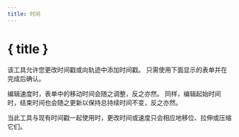 ```yaml
---
title: 时间
---
```


<script>
</script>

# <CalendarClock size="24" class="inline-block" style="margin-bottom: 5px" /> { title }

该工具允许您更改时间戳或向轨迹中添加时间戳。
只需使用下面显示的表单并在完成后确认。

<div class="flex flex-row justify-center">
    <Time class="text-foreground p-3 border rounded-md shadow-lg" />
</div>

编辑速度时，表单中的移动时间会随之调整，反之亦然。
同样，编辑起始时间时，结束时间也会随之更新以保持总持续时间不变，反之亦然。

<DocsNote>

当此工具与现有时间戳一起使用时，更改时间或速度只会相应地移位、拉伸或压缩它们。

</DocsNote>

